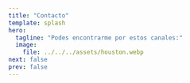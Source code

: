 ```yaml
---
title: "Contacto"
template: splash
hero:
  tagline: "Podes encontrarme por estos canales:"
  image:
    file: ../../../assets/houston.webp
next: false
prev: false
---
```



<CardGrid stagger>
  <a
    href="https://www.instagram.com/psicopedagogamarianasavid/"
    target="_blank"
  >
    <Card title="Instagram" icon="instagram"></Card>
  </a>
  <a
    href="https://www.linkedin.com/in/mariana-savid-saravia-a11b17210/"
    target="_blank"
  >
    <Card title="LinkedIn" icon="linkedin"></Card>
  </a>
  <a href="mailto:mariansavid@gmail.com" target="_blank">
    <Card title="E-Mail" icon="email"></Card>
  </a>
</CardGrid>
